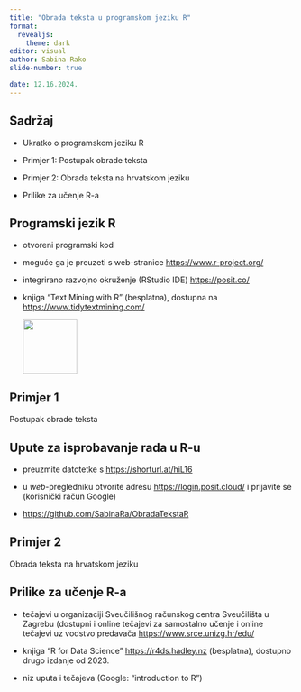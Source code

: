 ```yaml
---
title: "Obrada teksta u programskom jeziku R"
format: 
  revealjs:
    theme: dark
editor: visual
author: Sabina Rako
slide-number: true

date: 12.16.2024.
---
```


## Sadržaj

-   Ukratko o programskom jeziku R

-   Primjer 1: Postupak obrade teksta

-   Primjer 2: Obrada teksta na hrvatskom jeziku

-   Prilike za učenje R-a

## Programski jezik R

-   otvoreni programski kod

-   moguće ga je preuzeti s web-stranice <https://www.r-project.org/>

-   integrirano razvojno okruženje (RStudio IDE) <https://posit.co/>

-   knjiga "Text Mining with R" (besplatna), dostupna na <https://www.tidytextmining.com/>

    ![](images/cover.png){width="96"}

## Primjer 1

Postupak obrade teksta

## Upute za isprobavanje rada u R-u

-   preuzmite datotetke s <https://shorturl.at/hiL16>

-   u *web*-pregledniku otvorite adresu <https://login.posit.cloud/> i prijavite se (korisnički račun Google)

-   <https://github.com/SabinaRa/ObradaTekstaR>

## Primjer 2

Obrada teksta na hrvatskom jeziku

## Prilike za učenje R-a

-   tečajevi u organizaciji Sveučilišnog računskog centra Sveučilišta u Zagrebu (dostupni i online tečajevi za samostalno učenje i online tečajevi uz vodstvo predavača [https://www.srce.unizg.hr/edu/](https://www.srce.unizg.hr/edu/programiranje)

-   knjiga "R for Data Science" <https://r4ds.hadley.nz> (besplatna), dostupno drugo izdanje od 2023.

-   niz uputa i tečajeva (Google: "introduction to R")
